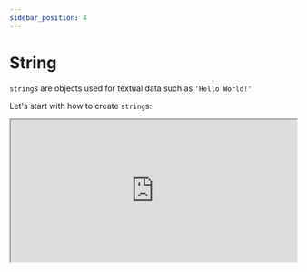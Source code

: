 ```yaml
---
sidebar_position: 4
---
```



# String

`string`s are objects used for textual data such as `'Hello World!'`

Let's start with how to create `string`s:
  <iframe src="https://hlab.app/s/docs/simple_string_example"
    width="100%"
    height="250px"/>


:::warning
Avoid using `String()` as a constructor for `string`s
:::

Here are some more advanced methods for `string` operations:

  <iframe src="https://hlab.app/s/docs/string1_hbook"
    width="100%"
    height="400px"/>


:::tip


Try to think about `Strings` as 1-D `Arrays`. For example the `String` "lailai" is kind of an `Array`:
 
`['l', 'a', 'i', 'l', 'a', 'i']`.
:::

Let's go over some methods and properties frequently used:

- `strcmp()`: comparing strings

- `toUpperCase()` / `toLowerCase()`: changes strings case type

- `\{special character}` - escapes it. Hence views it as a literal

- `String.length` is the only property, the rest are methods!

- `String.at(index)` - returns the char at said index

- `String.includes(searchString)` - boolean based on if searchString is in the `String`

- `String.indexOf(searchValue)` - returns the index of the first instance of said value

Let's view an example of a practical scenario, using some `String` methods:

  <iframe src="https://hlab.app/s/docs/string4_hbook"
    width="100%"
    height="400px"/>


:::info
As one can imagine, there exists many, many more methods for `Strings`.

For more examples and details, visit: [Strings - MDN](https://developer.mozilla.org/en-US/docs/Web/JavaScript/Reference/Global_Objects/String) for more information.
:::


